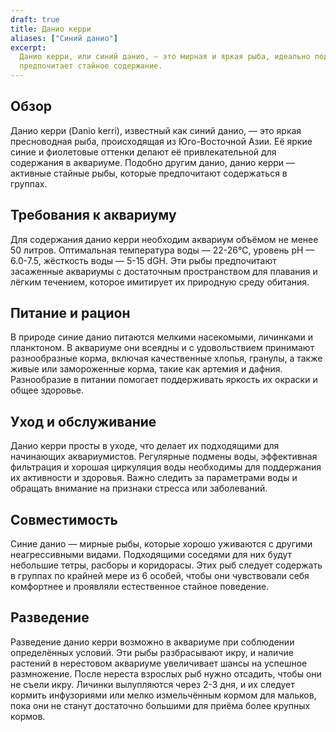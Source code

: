 ```yaml
---
draft: true
title: Данио керри
aliases: ["Синий данио"]
excerpt:
  Данио керри, или синий данио, — это мирная и яркая рыба, идеально подходящая для содержания в общих аквариумах,
  предпочитает стайное содержание.
---
```


## Обзор

Данио керри (Danio kerri), известный как синий данио, — это яркая пресноводная рыба, происходящая из Юго-Восточной Азии.
Её яркие синие и фиолетовые оттенки делают её привлекательной для содержания в аквариуме. Подобно другим данио, данио
керри — активные стайные рыбы, которые предпочитают содержаться в группах.

## Требования к аквариуму

Для содержания данио керри необходим аквариум объёмом не менее 50 литров. Оптимальная температура воды — 22-26°C,
уровень pH — 6.0-7.5, жёсткость воды — 5-15 dGH. Эти рыбы предпочитают засаженные аквариумы с достаточным пространством
для плавания и лёгким течением, которое имитирует их природную среду обитания.

## Питание и рацион

В природе синие данио питаются мелкими насекомыми, личинками и планктоном. В аквариуме они всеядны и с удовольствием
принимают разнообразные корма, включая качественные хлопья, гранулы, а также живые или замороженные корма, такие как
артемия и дафния. Разнообразие в питании помогает поддерживать яркость их окраски и общее здоровье.

## Уход и обслуживание

Данио керри просты в уходе, что делает их подходящими для начинающих аквариумистов. Регулярные подмены воды, эффективная
фильтрация и хорошая циркуляция воды необходимы для поддержания их активности и здоровья. Важно следить за параметрами
воды и обращать внимание на признаки стресса или заболеваний.

## Совместимость

Синие данио — мирные рыбы, которые хорошо уживаются с другими неагрессивными видами. Подходящими соседями для них будут
небольшие тетры, расборы и коридорасы. Этих рыб следует содержать в группах по крайней мере из 6 особей, чтобы они
чувствовали себя комфортнее и проявляли естественное стайное поведение.

## Разведение

Разведение данио керри возможно в аквариуме при соблюдении определённых условий. Эти рыбы разбрасывают икру, и наличие
растений в нерестовом аквариуме увеличивает шансы на успешное размножение. После нереста взрослых рыб нужно отсадить,
чтобы они не съели икру. Личинки вылупляются через 2-3 дня, и их следует кормить инфузориями или мелко измельчённым
кормом для мальков, пока они не станут достаточно большими для приёма более крупных кормов.
